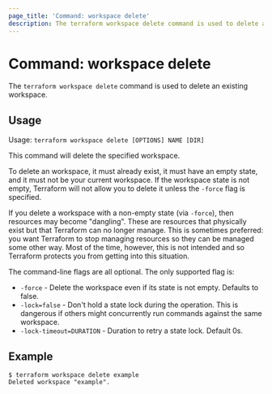 ```yaml
---
page_title: 'Command: workspace delete'
description: The terraform workspace delete command is used to delete a workspace.
---
```


# Command: workspace delete

The `terraform workspace delete` command is used to delete an existing workspace.

## Usage

Usage: `terraform workspace delete [OPTIONS] NAME [DIR]`

This command will delete the specified workspace.

To delete an workspace, it must already exist, it must have an empty state,
and it must not be your current workspace. If the workspace state is not empty,
Terraform will not allow you to delete it unless the `-force` flag is specified.

If you delete a workspace with a non-empty state (via `-force`), then resources
may become "dangling". These are resources that physically exist but that
Terraform can no longer manage. This is sometimes preferred: you want
Terraform to stop managing resources so they can be managed some other way.
Most of the time, however, this is not intended and so Terraform protects you
from getting into this situation.

The command-line flags are all optional. The only supported flag is:

* `-force` - Delete the workspace even if its state is not empty. Defaults to false.
* `-lock=false` - Don't hold a state lock during the operation. This is
  dangerous if others might concurrently run commands against the same
  workspace.
* `-lock-timeout=DURATION` - Duration to retry a state lock. Default 0s.

## Example

```
$ terraform workspace delete example
Deleted workspace "example".
```
